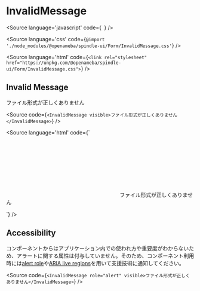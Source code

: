 
# InvalidMessage

<Meta title="Form/InvalidMessage" component={InvalidMessage} />

<Source
  language='javascript'
  code={`
  `}
/>

<Source
  language='css'
  code={`@import './node_modules/@openameba/spindle-ui/Form/InvalidMessage.css'`}
/>

<Source
  language='html'
  code={`<link rel="stylesheet" href="https://unpkg.com/@openameba/spindle-ui/Form/InvalidMessage.css">`}
/>

## Invalid Message

<Preview withSource="open">
  <Story name="Invalid Message">
    <InvalidMessage visible>ファイル形式が正しくありません</InvalidMessage>
  </Story>
</Preview>

<Source
  code={`
<InvalidMessage visible>ファイル形式が正しくありません</InvalidMessage>
  `}
/>

<Source
  language='html'
  code={`
<p class="spui-InvalidMessage">
  <span class="spui-InvalidMessage-icon"><svg>...</svg></span>
  <span class="spui-InvalidMessage-body">ファイル形式が正しくありません</span>
</p>
  `}
/>

## Accessibility

<Description>コンポーネントからはアプリケーション内での使われ方や重要度がわからないため、アラートに関する属性は付与していません。そのため、コンポーネント利用時には[alert role](https://developer.mozilla.org/en-US/docs/Web/Accessibility/ARIA/ARIA_Techniques/Using_the_alert_role)や[ARIA live regions](https://developer.mozilla.org/en-US/docs/Web/Accessibility/ARIA/ARIA_Live_Regions)を用いて支援技術に通知してください。</Description>

<Source
  code={`
<InvalidMessage role="alert" visible>ファイル形式が正しくありません</InvalidMessage>
  `}
/>
